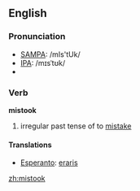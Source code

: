 ==English==

===Pronunciation===
*[[SAMPA]]: /mIs'tUk/
*[[IPA]]: /mɪsˈtʊk/
*{{audio|en-us-mistook.ogg|Audio (US)}}

===Verb===
'''mistook'''

# irregular past tense of to [[mistake]]

====Translations====
*[[Esperanto]]: [[eraris]]

[[zh:mistook]]
